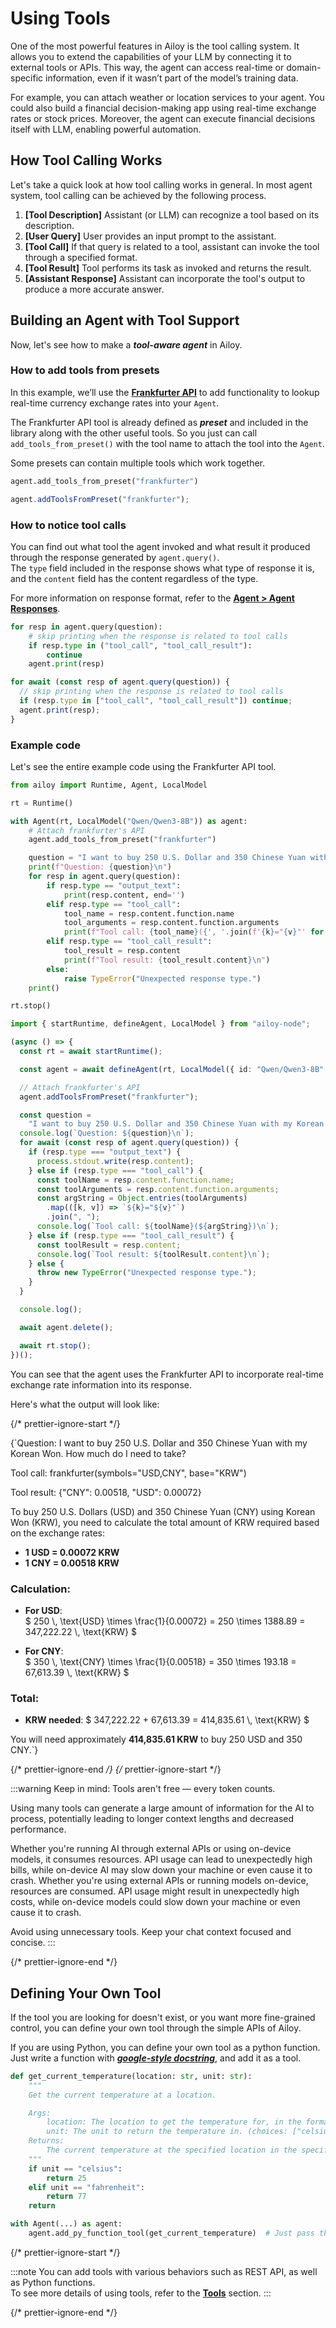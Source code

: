 
# Using Tools

One of the most powerful features in Ailoy is the tool calling system. It allows
you to extend the capabilities of your LLM by connecting it to external tools or
APIs. This way, the agent can access real-time or domain-specific information,
even if it wasn’t part of the model’s training data.

For example, you can attach weather or location services to your agent. You
could also build a financial decision-making app using real-time exchange rates
or stock prices. Moreover, the agent can execute financial decisions itself with
LLM, enabling powerful automation.

## How Tool Calling Works

Let's take a quick look at how tool calling works in general. In most agent
system, tool calling can be achieved by the following process.

<p align="center">
  <ToolStructureSvg style={{ width: "40%", height: "40%" }} />
</p>

1. **\[Tool Description\]** Assistant (or LLM) can recognize a tool based on its
   description.
2. **\[User Query\]** User provides an input prompt to the assistant.
3. **\[Tool Call\]** If that query is related to a tool, assistant can invoke
   the tool through a specified format.
4. **\[Tool Result\]** Tool performs its task as invoked and returns the result.
5. **\[Assistant Response\]** Assistant can incorporate the tool's output to
   produce a more accurate answer.

## Building an Agent with Tool Support

Now, let's see how to make a **_tool-aware agent_** in Ailoy.

### How to add tools from presets

In this example, we’ll use the **[Frankfurter API](https://frankfurter.dev/)**
to add functionality to lookup real-time currency exchange rates into your
`Agent`.

The Frankfurter API tool is already defined as **_preset_** and included in the
library along with the other useful tools. So you just can call
`add_tools_from_preset()` with the tool name to attach the tool into the
`Agent`.

Some presets can contain multiple tools which work together.

<CodeTabs>

```python
agent.add_tools_from_preset("frankfurter")
```

```typescript
agent.addToolsFromPreset("frankfurter");
```

</CodeTabs>

### How to notice tool calls

You can find out what tool the agent invoked and what result it produced through
the response generated by `agent.query()`.  
The `type` field included in the response shows what type of response it is, and
the `content` field has the content regardless of the type.

For more information on response format, refer to the
**[Agent > Agent Responses](../concepts/agent#agent-responses)**.

<CodeTabs>

```python
for resp in agent.query(question):
    # skip printing when the response is related to tool calls
    if resp.type in ("tool_call", "tool_call_result"):
        continue
    agent.print(resp)
```

```typescript
for await (const resp of agent.query(question)) {
  // skip printing when the response is related to tool calls
  if (resp.type in ["tool_call", "tool_call_result"]) continue;
  agent.print(resp);
}
```

</CodeTabs>

### Example code

Let's see the entire example code using the Frankfurter API tool.

<CodeTabs>

```python
from ailoy import Runtime, Agent, LocalModel

rt = Runtime()

with Agent(rt, LocalModel("Qwen/Qwen3-8B")) as agent:
    # Attach frankfurter's API
    agent.add_tools_from_preset("frankfurter")

    question = "I want to buy 250 U.S. Dollar and 350 Chinese Yuan with my Korean Won. How much do I need to take?"
    print(f"Question: {question}\n")
    for resp in agent.query(question):
        if resp.type == "output_text":
            print(resp.content, end='')
        elif resp.type == "tool_call":
            tool_name = resp.content.function.name
            tool_arguments = resp.content.function.arguments
            print(f"Tool call: {tool_name}({', '.join(f'{k}="{v}"' for k, v in tool_arguments.items())})\n")
        elif resp.type == "tool_call_result":
            tool_result = resp.content
            print(f"Tool result: {tool_result.content}\n")
        else:
            raise TypeError("Unexpected response type.")
    print()

rt.stop()
```

```typescript
import { startRuntime, defineAgent, LocalModel } from "ailoy-node";

(async () => {
  const rt = await startRuntime();

  const agent = await defineAgent(rt, LocalModel({ id: "Qwen/Qwen3-8B" }));

  // Attach frankfurter's API
  agent.addToolsFromPreset("frankfurter");

  const question =
    "I want to buy 250 U.S. Dollar and 350 Chinese Yuan with my Korean Won. How much do I need to take?";
  console.log(`Question: ${question}\n`);
  for await (const resp of agent.query(question)) {
    if (resp.type === "output_text") {
      process.stdout.write(resp.content);
    } else if (resp.type === "tool_call") {
      const toolName = resp.content.function.name;
      const toolArguments = resp.content.function.arguments;
      const argString = Object.entries(toolArguments)
        .map(([k, v]) => `${k}="${v}"`)
        .join(", ");
      console.log(`Tool call: ${toolName}(${argString})\n`);
    } else if (resp.type === "tool_call_result") {
      const toolResult = resp.content;
      console.log(`Tool result: ${toolResult.content}\n`);
    } else {
      throw new TypeError("Unexpected response type.");
    }
  }

  console.log();

  await agent.delete();

  await rt.stop();
})();
```

</CodeTabs>

You can see that the agent uses the Frankfurter API to incorporate real-time
exchange rate information into its response.

Here's what the output will look like:

{/* prettier-ignore-start */}

<TerminalBox>
{`Question: I want to buy 250 U.S. Dollar and 350 Chinese Yuan with my Korean Won. How much do I need to take?

Tool call: frankfurter(symbols="USD,CNY", base="KRW")

Tool result: {"CNY": 0.00518, "USD": 0.00072}

To buy 250 U.S. Dollars (USD) and 350 Chinese Yuan (CNY) using Korean Won (KRW), you need to calculate the total amount of KRW required based on the exchange rates:

- **1 USD = 0.00072 KRW**
- **1 CNY = 0.00518 KRW**

### Calculation:
- **For USD**:  
  $ 250 \\, \\text{USD} \\times \\frac{1}{0.00072} = 250 \\times 1388.89 = 347,222.22 \\, \\text{KRW} $

- **For CNY**:  
  $ 350 \\, \\text{CNY} \\times \\frac{1}{0.00518} = 350 \\times 193.18 = 67,613.39 \\, \\text{KRW} $

### Total:
- **KRW needed**: $ 347,222.22 + 67,613.39 = 414,835.61 \\, \\text{KRW} $

You will need approximately **414,835.61 KRW** to buy 250 USD and 350 CNY.`}

</TerminalBox>

{/* prettier-ignore-end */}
{/* prettier-ignore-start */}

:::warning
Keep in mind: Tools aren't free — every token counts.

Using many tools can generate a large amount of information for the AI to process, potentially leading to longer context lengths and decreased performance.

Whether you're running AI through external APIs or using on-device models, it consumes resources.
API usage can lead to unexpectedly high bills, while on-device AI may slow down your machine or even cause it to crash.
Whether you're using external APIs or running models on-device, resources are consumed. API usage might result in unexpectedly high costs, while on-device models could slow down your machine or even cause it to crash.

Avoid using unnecessary tools. Keep your chat context focused and concise. 
:::

{/* prettier-ignore-end */}

## Defining Your Own Tool

If the tool you are looking for doesn't exist, or you want more fine-grained
control, you can define your own tool through the simple APIs of Ailoy.

If you are using Python, you can define your own tool as a python function. Just
write a function with
**_[google-style docstring](https://google.github.io/styleguide/pyguide.html#383-functions-and-methods)_**,
and add it as a tool.

<CodeTabs>

```python
def get_current_temperature(location: str, unit: str):
    """
    Get the current temperature at a location.

    Args:
        location: The location to get the temperature for, in the format "City, Country"
        unit: The unit to return the temperature in. (choices: ["celsius", "fahrenheit"])
    Returns:
        The current temperature at the specified location in the specified units, as a float.
    """
    if unit == "celsius":
        return 25
    elif unit == "fahrenheit":
        return 77
    return

with Agent(...) as agent:
    agent.add_py_function_tool(get_current_temperature)  # Just pass the function!
```

</CodeTabs>

{/* prettier-ignore-start */}

:::note
You can add tools with various behaviors such as REST API, as well as Python
functions.  
To see more details of using tools, refer to the **[Tools](../concepts/tools)**
section.
:::

{/* prettier-ignore-end */}
